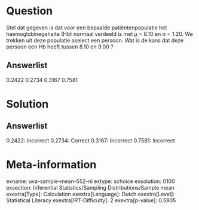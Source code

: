 Question
========

Stel dat gegeven is dat voor een bepaalde patiëntenpopulatie het
haemoglobinegehalte (Hb) normaal verdeeld is met μ = 8.10 en σ = 1.20.
We trekken uit deze populatie aselect een persoon. Wat is de kans dat
deze persoon een Hb heeft tussen 8.10 en 9.00 ?

Answerlist
----------

0.2422
0.2734
0.3167
0.7581

Solution
========

Answerlist
----------

0.2422: Incorrect
0.2734: Correct
0.3167: Incorrect
0.7581: Incorrect

Meta-information
================
exname: uva-sample-mean-552-nl
extype: schoice
exsolution: 0100
exsection: Inferential Statistics/Sampling Distributions/Sample mean
exextra[Type]: Calculation
exextra[Language]: Dutch
exextra[Level]: Statistical Literacy
exextra[IRT-Difficulty]: 2
exextra[p-value]: 0.5905
